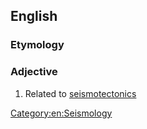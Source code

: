 ==English==

===Etymology===
{{prefix|en|seismo|tectonic}}

===Adjective===
{{en-adj|-}}

# Related to [[seismotectonics]]

[[Category:en:Seismology]]